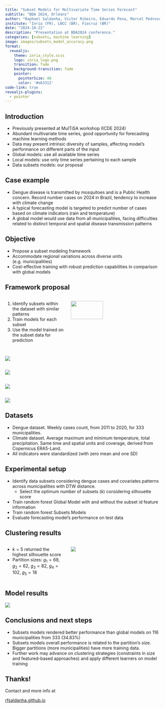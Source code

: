 ```yaml
---
title: "Subset Models for Multivariate Time Series Forecast"
subtitle: "BDA 2024, Orléans"
author: "Raphael Saldanha, Victor Ribeiro, Eduardo Pena, Marcel Pedroso, Reza Akbarinia, Patrick Valduriez, Fabio Porto"
institute: "Inria (FR), LNCC (BR), Fiocruz (BR)"
date: "2024-10-22"
description: "Presentation at BDA2024 conference."
categories: [subsets, machine learning]
image: images/subsets_model_accuracy.png
format:
  revealjs: 
    theme: inria_style.scss
    logo: inria_logo.png
    transition: fade
    background-transition: fade
    pointer:
      pointerSize: 40
      color: '#e63312'
code-link: true
revealjs-plugins:
  - pointer
---
```


## Introduction

-   Previously presented at [MulTiSA]{.hl} workshop (ICDE 2024)
-   Abundant [multivariate time series]{.hl}, good opportunity for forecasting [machine learning]{.hl} methods
-   Data may present intrinsic [diversity]{.hl} of samples, affecting model's performance on [different parts of the input]{.hl}
-   [Global models]{.hl}: use all available time series
-   [Local models]{.hl}: use only time series pertaining to each sample
-   [Data subsets models]{.hl}: our proposal

## Case example

-   [Dengue]{.hl} disease is transmitted by mosquitoes and is a Public Health concern. Record number cases on 2024 in Brazil, tendency to increase with climate change
-   A typical forecasting model is targeted to predict number of cases based on [climate indicators]{.hl} (rain and temperature)
-   A [global model]{.hl} would use data from all municipalities, facing [difficulties]{.hl} related to [distinct]{.hl} temporal and spatial disease [transmission patterns]{.hl}

## Objective

-   Propose a [subset modeling framework]{.hl}
-   Accommodate [regional variations]{.hl} across diverse units (e.g. municipalities)
-   Cost-effective training with [robust prediction capabilities]{.hl} in comparison with global models

## Framework proposal

::: columns
::: {.column width="40%"}
1.  [Identify]{.hl} subsets within the dataset with similar patterns
2.  [Train]{.hl} models for each subset
3.  Use the model trained on the subset data for [prediction]{.hl}
:::

::: {.column width="60%"}
![](images/subset_model_framework_diagram.png){width="60%" fig-align="center"}
:::
:::

## 

![](images/subset_model_fig_a.png){fig-align="center"}

## 

![](images/subset_model_fig_b.png){fig-align="center"}

## 

![](images/subset_model_fig_c.png){fig-align="center"}

## 

![](images/subset_model_fig_d.png){fig-align="center"}

## Datasets

-   Dengue dataset. Weekly cases count, from 2011 to 2020, for 333 municipalities.
-   Climate dataset. Average maximum and minimum temperature, total precipitation. Same time and spatial units and coverage, derived from Copernicus ERA5-Land.
-   All indicators were standardized (with zero mean and one SD)

## Experimental setup

-   [Identify]{.hl} data subsets considering dengue cases and covariates patterns across municipalities with DTW distance.
    -   Select the [optimum]{.hl} number of subsets ($k$) considering silhouette score
-   Train random forest [Global Model]{.hl} with and without the [subset id]{.hl} feature information
-   Train random forest [Subsets Models]{.hl}
-   [Evaluate]{.hl} forecasting model's [performance]{.hl} on test data

## Clustering results

::: columns
::: {.column width="40%"}
-   $k = 5$ returned the highest silhouette score
-   Partition sizes: $g_1 = 69$, $g_2 = 62$, $g_3 = 82$, $g_4 = 102$, $g_5 = 18$
:::

::: {.column width="60%"}
![](images/subset_model_partitions_map.png){fig-align="center"}
:::
:::

## Model results

![](images/subsets_model_accuracy.png){fig-align="center"}

## Conclusions and next steps

-   Subsets models rendered [better performance]{.hl} than global models on [116 municipalities]{.hl} from 333 (34.83%)
-   Subsets models overall performance is related to the [partition's size]{.hl}. Bigger partitions (more municipalities) have more training data.
-   Further work may advance on clustering strategies (constraints in size and featured-based approaches) and apply different learners on model training

## Thanks!

Contact and more info at

[rfsaldanha.github.io](https://rfsaldanha.github.io)
